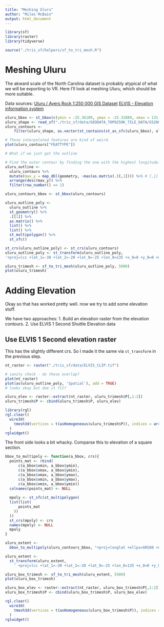 ```yaml
---
title: "Meshing Uluru"
author: "Miles McBain"
output: html_document
---
```


```r
library(sf)
library(raster)
library(tidyverse)

source("./tris_sf/helpers/sf_to_tri_mesh.R")
```
# Meshing Uluru
The akward scale of the North Carolina dataset is probably atypical of what we will be exporting to VR. Here I'll look at meshing Uluru, which should be more suitable.

Data sources: 
[Uluru / Ayers Rock 1:250 000 GIS Dataset](http://pid.geoscience.gov.au/dataset/89644)
[ELVIS - Elevation information system](http://www.ga.gov.au/elvis/)

```r
uluru_bbox <- st_bbox(c(ymin = -25.36109, ymax = -25.32889, xmax = 131.0747, xmin = 131.0117), crs = st_crs("+proj=longlat +ellps=GRS80 +no_defs"))
uluru_shape <- read_sf("./tris_sf/data/GEODATA_TOPO250K_TILE_DATA/G5208/Shapefiles/Elevation/g5208_contours.shx")
uluru_contours <- 
    filter(uluru_shape, as.vector(st_contains(st_as_sfc(uluru_bbox), uluru_shape$geometry, sparse = FALSE)))

# Those interpolated features are kind of weird.
plot(uluru_contours["FEATTYPE"])

# What if we just got the outline

# Find the outer contour by finding the one with the highest longitude?
uluru_outline <- 
  uluru_contours %>%
  mutate(max_y = map_dbl(geometry, ~max(as.matrix(.)[,1]))) %>% # [,1] gives longitude
  arrange(desc(max_y)) %>% 
  filter(row_number() == 1)

uluru_contours_bbox <- st_bbox(uluru_contours)

uluru_outline_poly <- 
  uluru_outline %>%
  st_geometry() %>%
  .[[1]] %>%
  as.matrix() %>%
  list() %>%
  list() %>%
  st_multipolygon() %>%
  st_sfc()

st_crs(uluru_outline_poly) <- st_crs(uluru_contours)
uluru_outline_poly <- st_transform(uluru_outline_poly, 
'+proj=lcc +lat_1=-30 +lat_2=-20 +lat_0=-25 +lon_0=135 +x_0=0 +y_0=0 +datum=WGS84 +units=m +no_defs +ellps=WGS84 +towgs84=0,0,0') #same as raster below

uluru_trimesh <- sf_to_tri_mesh(uluru_outline_poly, 5000)
plot(uluru_trimesh)
```

# Adding Elevation
Okay so that has worked pretty well. now we try to add some elevation stuff.

We have two approaches: 
1. Build an elevation raster from the elevation contours.
2. Use ELVIS 1 Second Shuttle Elevation data

## Use ELVIS 1 Second elevation raster
This has the slightly different crs. So I made it the same via `st_transform` in the previous step.

```r
nt_raster <- raster("./tris_sf/data/ELVIS_CLIP.tif")

# sanity check - do these overlap?
plot(nt_raster)
plot(as(uluru_outline_poly, 'Spatial'), add = TRUE)
# looks okay but doe it fit?

uluru_elev <- raster::extract(nt_raster, uluru_trimesh$P[,1:2])
uluru_trimesh$P <- cbind(uluru_trimesh$P, uluru_elev)

library(rgl)
rgl.clear()
  wire3d(
    tmesh3d(vertices = t(asHomogeneous(uluru_trimesh$P)), indices = array(t(uluru_trimesh$T)))
  )
rglwidget()
```
The front side looks a bit whacky. Comparse this to elevation of a square section.

```r
bbox_to_multipoly <- function(a_bbox, crs){
  points_mat <- rbind(
      c(a_bbox$xmin, a_bbox$ymin),
      c(a_bbox$xmax, a_bbox$ymin),
      c(a_bbox$xmax, a_bbox$ymax),
      c(a_bbox$xmin, a_bbox$ymax),
      c(a_bbox$xmin, a_bbox$ymin))
  colnames(points_mat) <- NULL
  
  mpoly <- st_sfc(st_multipolygon(
  list(list(
      points_mat  
    ))
  ))
  st_crs(mpoly) <- crs
  names(mpoly) <- NULL
  mpoly
}

uluru_extent <- 
  bbox_to_multipoly(uluru_contours_bbox, "+proj=longlat +ellps=GRS80 +no_defs")

uluru_extent <-
  st_transform(uluru_extent, 
    ' +proj=lcc +lat_1=-30 +lat_2=-20 +lat_0=-25 +lon_0=135 +x_0=0 +y_0=0 +datum=WGS84 +units=m +no_defs +ellps=WGS84 +towgs84=0,0,0') # same as raster

uluru_box_trimesh <- sf_to_tri_mesh(uluru_extent, 5500)
plot(uluru_box_trimesh)

uluru_box_elev <- raster::extract(nt_raster, uluru_box_trimesh$P[,1:2])
uluru_box_trimesh$P <- cbind(uluru_box_trimesh$P, uluru_box_elev)

rgl.clear()
  wire3d(
    tmesh3d(vertices = t(asHomogeneous(uluru_box_trimesh$P)), indices = array(t(uluru_box_trimesh$T)))
  )
rglwidget()
```
